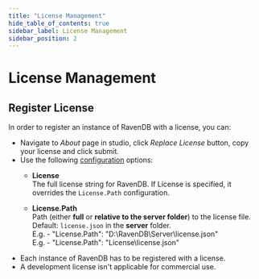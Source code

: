 ```yaml
---
title: "License Management"
hide_table_of_contents: true
sidebar_label: License Management
sidebar_position: 2
---
```



# License Management
## Register License 
In order to register an instance of RavenDB with a license, you can: 

- Navigate to _About_ page in studio, click _Replace License_ button, copy your license and click submit.
- Use the following [configuration](../../server/configuration/license-configuration.mdx) options:
    * **License**  
      The full license string for RavenDB. If License is specified, it overrides the `License.Path` configuration.

    * **License.Path**  
      Path (either **full** or **relative to the server folder**) to the license file.  
      Default: `license.json` in the **server** folder.  
      E.g. - "License.Path": "D:\\RavenDB\\Server\\license.json"  
      E.g. - "License.Path": "License\\license.json"  

<Admonition type="note" title="">

* Each instance of RavenDB has to be registered with a license.  
* A development license isn't applicable for commercial use.  

</Admonition>

